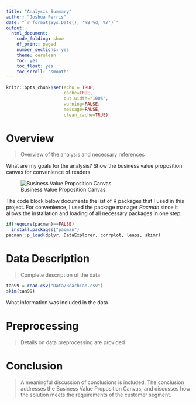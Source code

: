 ```yaml
---
title: "Analysis Summary"
author: "Joshua Ferris"
date: "`r format(Sys.Date(), '%B %d, %Y')`"
output: 
  html_document:
    code_folding: show
    df_print: paged
    number_sections: yes
    theme: cerulean
    toc: yes
    toc_float: yes
    toc_scroll: "smooth"
---
```


```r
knitr::opts_chunk$set(echo = TRUE,
                      cache=TRUE,
                      out.width="100%",
                      warning=FALSE,
                      message=FALSE,
                      clean_cache=TRUE)
```

# Overview
> Overview of the analysis and necessary references

What are my goals for the analysis? Show the business value proposition canvas for convenience of readers.

![Business Value Proposition Canvas](Business Value Proposition Canvas.png)

The code block below documents the list of R packages that I used in this project. For convenience, I used the package manager *Pacman* since it allows the installation and loading of all necessary packages in one step.

```r
if(require(pacman)==FALSE)
  install.packages("pacman")
pacman::p_load(dplyr, DataExplorer, corrplot, leaps, skimr)
```

# Data Description
> Complete description of the data

```r
tan99 = read.csv("Data/BeachTan.csv")
skim(tan99)
```

What information was included in the data

# Preprocessing
> Details on data preprocessing are provided

# Conclusion
> A meaningful discussion of conclusions is included. The conclusion addresses the Business Value Proposition Canvas, and discusses how the solution meets the requirements of the customer segment.

